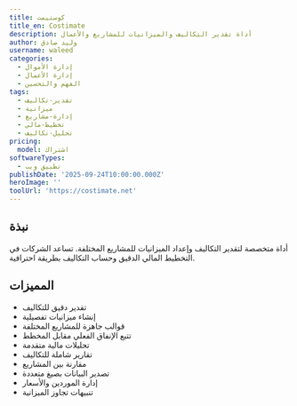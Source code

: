 ```yaml
---
title: كوستيمت
title_en: Costimate
description: أداة تقدير التكاليف والميزانيات للمشاريع والأعمال
author: وليد صادق
username: waleed
categories:
  - إدارة الأموال
  - إدارة الأعمال
  - الفهم والتحسين
tags:
  - تقدير-تكاليف
  - ميزانية
  - إدارة-مشاريع
  - تخطيط-مالي
  - تحليل-تكاليف
pricing:
  model: اشتراك
softwareTypes:
  - تطبيق ويب
publishDate: '2025-09-24T10:00:00.000Z'
heroImage: ''
toolUrl: 'https://costimate.net'
---
```


## نبذة

أداة متخصصة لتقدير التكاليف وإعداد الميزانيات للمشاريع المختلفة. تساعد الشركات في التخطيط المالي الدقيق وحساب التكاليف بطريقة احترافية.

## المميزات

- تقدير دقيق للتكاليف
- إنشاء ميزانيات تفصيلية
- قوالب جاهزة للمشاريع المختلفة
- تتبع الإنفاق الفعلي مقابل المخطط
- تحليلات مالية متقدمة
- تقارير شاملة للتكاليف
- مقارنة بين المشاريع
- تصدير البيانات بصيغ متعددة
- إدارة الموردين والأسعار
- تنبيهات تجاوز الميزانية
